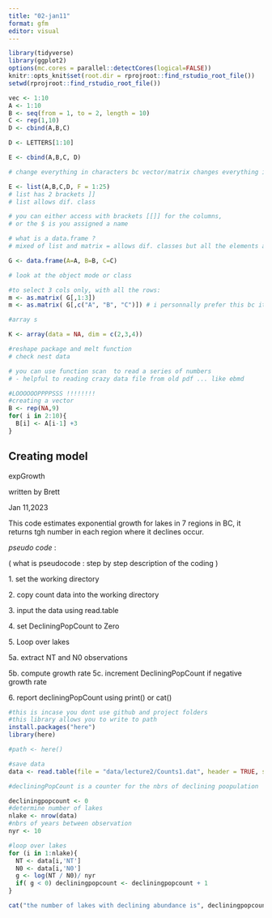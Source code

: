 ```yaml
---
title: "02-jan11"
format: gfm
editor: visual
---
```


```r
library(tidyverse)
library(ggplot2)
options(mc.cores = parallel::detectCores(logical=FALSE))
knitr::opts_knit$set(root.dir = rprojroot::find_rstudio_root_file())
setwd(rprojroot::find_rstudio_root_file())
```

```r

vec <- 1:10
A <- 1:10
B <- seq(from = 1, to = 2, length = 10)
C <- rep(1,10)
D <- cbind(A,B,C)

D <- LETTERS[1:10]

E <- cbind(A,B,C, D) 

# change everything in characters bc vector/matrix changes everything into same class

E <- list(A,B,C,D, F = 1:25)
# list has 2 brackets ]] 
# list allows dif. class

# you can either access with brackets [[]] for the columns, 
# or the $ is you assigned a name 

# what is a data.frame ?
# mixed of list and matrix = allows dif. classes but all the elements are the same length 

G <- data.frame(A=A, B=B, C=C)

# look at the object mode or class

#to select 3 cols only, with all the rows: 
m <- as.matrix( G[,1:3])
m <- as.matrix( G[,c("A", "B", "C")]) # i personnally prefer this bc it calls the actual name, not the nbrs, so less change of a mistake  

#array s

K <- array(data = NA, dim = c(2,3,4))

#reshape package and melt function
# check nest data 

# you can use function scan  to read a series of numbers
# - helpful to reading crazy data file from old pdf ... like ebmd

#LOOOOOOPPPPSSS !!!!!!!!
#creating a vector 
B <- rep(NA,9)
for( i in 2:10){
  B[i] <- A[i-1] +3
}

```

## Creating model

expGrowth

written by Brett

Jan 11,2023

This code estimates exponential growth for lakes in 7 regions in BC, it returns tgh number in each region where it declines occur.

*pseudo code* :

( what is pseudocode : step by step description of the coding )

1\. set the working directory

2\. copy count data into the working directory

3\. input the data using read.table

4\. set DecliningPopCount to Zero

5\. Loop over lakes

5a. extract NT and N0 observations

5b. compute growth rate 5c. increment DecliningPopCount if negative growth rate

6\. report decliningPopCount using print() or cat()

```r
#this is incase you dont use github and project folders
#this library allows you to write to path
install.packages("here")
library(here)

#path <- here() 

#save data 
data <- read.table(file = "data/lecture2/Counts1.dat", header = TRUE, sep = "")

#decliningPopCount is a counter for the nbrs of declining poopulation

decliningpopcount <- 0
#determine number of lakes
nlake <- nrow(data)
#nbrs of years between observation 
nyr <- 10

#loop over lakes
for (i in 1:nlake){
  NT <- data[i,'NT']
  N0 <- data[i,'N0']
  g <- log(NT / N0)/ nyr
  if( g < 0) decliningpopcount <- decliningpopcount + 1
}

cat("the number of lakes with declining abundance is", decliningpopcount)
```
